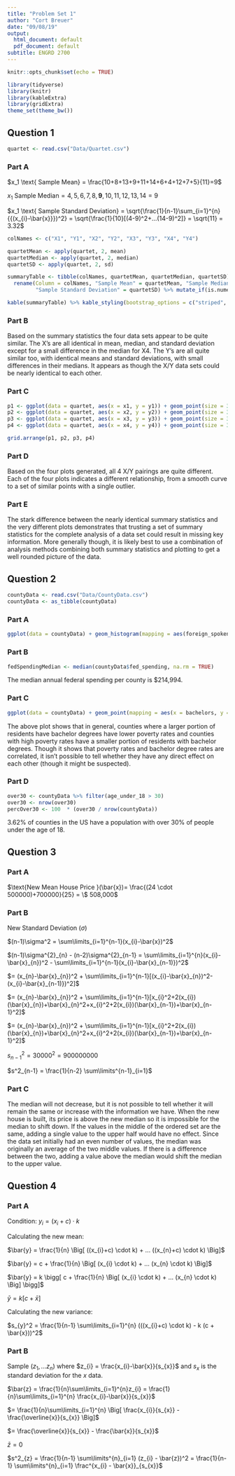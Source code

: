 ```yaml
---
title: "Problem Set 1"
author: "Cort Breuer"
date: "09/08/19"
output:
  html_document: default
  pdf_document: default
subtitle: ENGRD 2700
---
```

  
```r
knitr::opts_chunk$set(echo = TRUE)
```


```r
library(tidyverse)
library(knitr)
library(kableExtra)
library(gridExtra)
theme_set(theme_bw())
```

## Question 1

```r
quartet <- read.csv("Data/Quartet.csv")
```

### Part A

$x_1 \text{ Sample Mean} = \frac{10+8+13+9+11+14+6+4+12+7+5}{11}=9$

$x_1 \text{ Sample Median} = 4,5,6,7,8,\textbf{9},10,11,12,13,14 = 9$

$x_1 \text{ Sample Standard Deviation} = \sqrt{\frac{1}{n-1}\sum_{i=1}^{n}{{(x_{i}-\bar{x}}})^2} = \sqrt{\frac{1}{10}[(4-9)^2+...(14-9)^2]} = \sqrt{11} = 3.32$

```R
colNames <- c("X1", "Y1", "X2", "Y2", "X3", "Y3", "X4", "Y4")

quartetMean <- apply(quartet, 2, mean)
quartetMedian <- apply(quartet, 2, median)
quartetSD <- apply(quartet, 2, sd)

summaryTable <- tibble(colNames, quartetMean, quartetMedian, quartetSD) %>% 
  rename(Column = colNames, "Sample Mean" = quartetMean, "Sample Median" = quartetMedian, 
         "Sample Standard Deviation" = quartetSD) %>% mutate_if(is.numeric, round, digits = 2)

kable(summaryTable) %>% kable_styling(bootstrap_options = c("striped", "hover"))
```

### Part B

Based on the summary statistics the four data sets appear to be quite similar. The X's are all identical in mean, median, and standard deviation except for a small difference in the median for X4. The Y's are all quite similar too, with identical means and standard deviations, with small differences in their medians. It appears as though the X/Y data sets could be nearly identical to each other.

### Part C

```r
p1 <- ggplot(data = quartet, aes(x = x1, y = y1)) + geom_point(size = 3) + xlim(0, 19) + ylim(0, 15)
p2 <- ggplot(data = quartet, aes(x = x2, y = y2)) + geom_point(size = 3) + xlim(0, 19) + ylim(0, 15)
p3 <- ggplot(data = quartet, aes(x = x3, y = y3)) + geom_point(size = 3) + xlim(0, 19) + ylim(0, 15)
p4 <- ggplot(data = quartet, aes(x = x4, y = y4)) + geom_point(size = 3) + xlim(0, 19) + ylim(0, 15)

grid.arrange(p1, p2, p3, p4)
```

### Part D

Based on the four plots generated, all 4 X/Y pairings are quite different. Each of the four plots indicates a different relationship, from a smooth curve to a set of similar points with a single outlier. 

### Part E

The stark difference between the nearly identical summary statistics and the very different plots demonstrates that trusting a set of summary statistics for the complete analysis of a data set could result in missing key information. More generally though, it is likely best to use a combination of analysis methods combining both summary statistics and plotting to get a well rounded picture of the data. 

## Question 2

```r
countyData <- read.csv("Data/CountyData.csv")
countyData <- as_tibble(countyData)
```

### Part A

```r
ggplot(data = countyData) + geom_histogram(mapping = aes(foreign_spoken_at_home), binwidth = 5) + labs(x = "Percent of Residents Who Speak a Foreign Language at Home", y = "Number of Counties") + theme(panel.border = element_rect(colour = "black", fill=NA, size=1))
```

### Part B

```r
fedSpendingMedian <- median(countyData$fed_spending, na.rm = TRUE)
```

The median annual federal spending per county is $214,994.

### Part C

```r
ggplot(data = countyData) + geom_point(mapping = aes(x = bachelors, y = poverty)) + xlim(0, 80) + ylim(0, 80) + coord_fixed() + ggtitle("Poverty Rate vs. Bachelors Degrees Per County") + ylab("Percent of County Below Poverty Line") + xlab("Percent of County with Bachelors Degrees")
```

The above plot shows that in general, counties where a larger portion of residents have bachelor degrees have lower poverty rates and counties with high poverty rates have a smaller portion of  residents with bachelor degrees. Though it shows that poverty rates and bachelor degree rates are correlated, it isn't possible to tell whether they have any direct effect on each other (though it might be suspected). 

### Part D

```r
over30 <- countyData %>% filter(age_under_18 > 30)
over30 <- nrow(over30)
percOver30 <- 100  * (over30 / nrow(countyData))
```

3.62% of counties in the US have a population with over 30% of people under the age of 18.

## Question 3

### Part A

$\text{New Mean House Price }(\bar{x})= \frac{(24 \cdot 500000)+700000}{25} = \$ 508,000$

### Part B

$\text{New Standard Deviation }(\sigma)$

$(n-1)\sigma^2 = \sum\limits_{i=1}^{n-1}(x_{i}-\bar{x})^2$

$(n-1)\sigma^{2}_{n} - (n-2)\sigma^{2}_{n-1} = \sum\limits_{i=1}^{n}(x_{i}-\bar{x}_{n})^2 - \sum\limits_{i=1}^{n-1}(x_{i}-\bar{x}_{n-1)})^2$

$= (x_{n}-\bar{x}_{n})^2 + \sum\limits_{i=1}^{n-1}[(x_{i}-\bar{x}_{n})^2-(x_{i}-\bar{x}_{n-1)})^2]$

$= (x_{n}-\bar{x}_{n})^2 + \sum\limits_{i=1}^{n-1}[x_{i}^2+2(x_{i})(\bar{x}_{n})+\bar{x}_{n}^2+x_{i}^2+2(x_{i})(\bar{x}_{n-1})+\bar{x}_{n-1}^2]$

$= (x_{n}-\bar{x}_{n})^2 + \sum\limits_{i=1}^{n-1}[x_{i}^2+2(x_{i})(\bar{x}_{n})+\bar{x}_{n}^2+x_{i}^2+2(x_{i})(\bar{x}_{n-1})+\bar{x}_{n-1}^2]$




$s^2_{n-1} = 30000^2 = 900000000$

$s^2_{n-1} = \frac{1}{n-2} \sum\limits^{n-1}_{i=1}$








### Part C

The median will not decrease, but it is not possible to tell whether it will remain the same or increase with the information we have. When the new house is built, its price is above the new median so it is impossible for the median to shift down. If the values in the middle of the ordered set are the same, adding a single value to the upper half would have no effect. Since the data set initially had an even number of values, the median was originally an average of the two middle values. If there is a difference between the two, adding a value above the median would shift the median to the upper value.

## Question 4

### Part A

Condition: $y_{i}= (x_{i}+c) \cdot k$

Calculating the new mean:

$\bar{y} = \frac{1}{n} \Big[ ((x_{i}+c) \cdot k) + ... ((x_{n}+c) \cdot k) \Big]$

$\bar{y} = c + \frac{1}{n} \Big[ (x_{i} \cdot k) + ... (x_{n} \cdot k) \Big]$

$\bar{y} = k \bigg[ c + \frac{1}{n} \Big[ (x_{i} \cdot k) + ... (x_{n} \cdot k) \Big] \bigg]$

$\bar{y} = k \Big[ c + \bar{x} \Big]$

Calculating the new variance:

$s_{y}^2 = \frac{1}{n-1} \sum\limits_{i=1}^{n} (((x_{i}+c) \cdot k) - k (c + \bar{x}))^2$










### Part B

Sample $(z_{1}, ... z_{n})$ where $z_{i} = \frac{x_{i}-\bar{x}}{s_{x}}$ and $s_{x}$ is the standard deviation for the $x$ data.

$\bar{z} = \frac{1}{n}\sum\limits_{i=1}^{n}z_{i} = \frac{1}{n}\sum\limits_{i=1}^{n} \frac{x_{i}-\bar{x}}{s_{x}}$

$= \frac{1}{n}\sum\limits_{i=1}^{n} \Big[ \frac{x_{i}}{s_{x}} - \frac{\overline{x}}{s_{x}} \Big]$

$= \frac{\overline{x}}{s_{x}} - \frac{\bar{x}}{s_{x}}$

$\bar{z} = 0$

$s^2_{z} = \frac{1}{n-1} \sum\limits^{n}_{i=1} (z_{i} - \bar{z})^2 = \frac{1}{n-1} \sum\limits^{n}_{i=1} \frac^{x_{i} - \bar{x}}_{s_{x}}$
